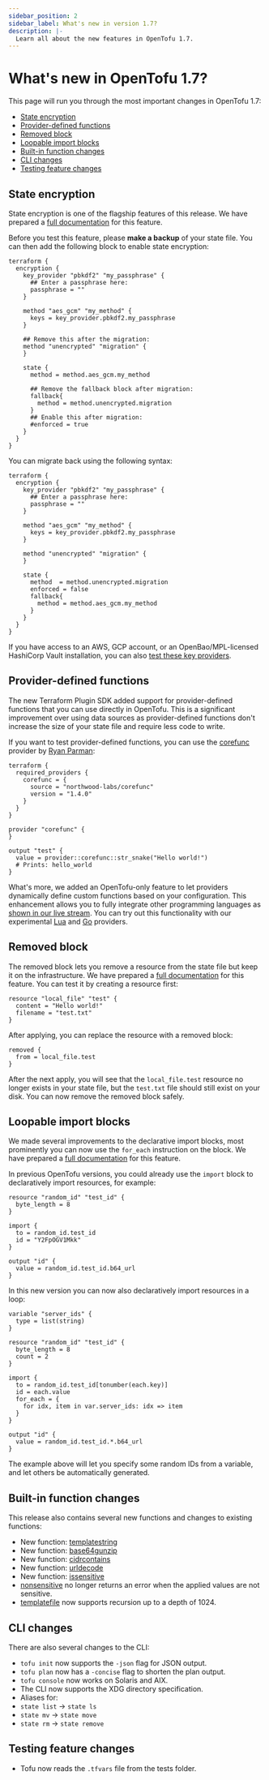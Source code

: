 ```yaml
---
sidebar_position: 2
sidebar_label: What's new in version 1.7?
description: |-
  Learn all about the new features in OpenTofu 1.7.
---
```


# What's new in OpenTofu 1.7?

This page will run you through the most important changes in OpenTofu 1.7:

- [State encryption](#state-encryption)
- [Provider-defined functions](#provider-defined-functions)
- [Removed block](#removed-block)
- [Loopable import blocks](#loopable-import-blocks)
- [Built-in function changes](#built-in-function-changes)
- [CLI changes](#cli-changes)
- [Testing feature changes](#testing-feature-changes)

## State encryption

State encryption is one of the flagship features of this release. We have prepared a [full documentation](../language/state/encryption.mdx) for this feature.

Before you test this feature, please **make a backup** of your state file. You can then add the following block to enable state encryption:

```hcl
terraform {
  encryption {
    key_provider "pbkdf2" "my_passphrase" {
      ## Enter a passphrase here:
      passphrase = ""
    }

    method "aes_gcm" "my_method" {
      keys = key_provider.pbkdf2.my_passphrase
    }

    ## Remove this after the migration:
    method "unencrypted" "migration" {
    }

    state {
      method = method.aes_gcm.my_method

      ## Remove the fallback block after migration:
      fallback{
        method = method.unencrypted.migration
      }
      ## Enable this after migration:
      #enforced = true
    }
  }
}
```

You can migrate back using the following syntax:

```hcl
terraform {
  encryption {
    key_provider "pbkdf2" "my_passphrase" {
      ## Enter a passphrase here:
      passphrase = ""
    }

    method "aes_gcm" "my_method" {
      keys = key_provider.pbkdf2.my_passphrase
    }

    method "unencrypted" "migration" {
    }

    state {
      method  = method.unencrypted.migration
      enforced = false
      fallback{
        method = method.aes_gcm.my_method
      }
    }
  }
}
```

If you have access to an AWS, GCP account, or an OpenBao/MPL-licensed HashiCorp Vault installation, you can also [test these key providers](../language/state/encryption.mdx#key-providers).

## Provider-defined functions

The new Terraform Plugin SDK added support for provider-defined functions that you can use directly in OpenTofu. This is a significant improvement over using data sources as provider-defined functions don't increase the size of your state file and require less code to write.

If you want to test provider-defined functions, you can use the [corefunc](https://library.tf/providers/northwood-labs/corefunc/latest) provider by [Ryan Parman](https://github.com/skyzyx):

```hcl
terraform {
  required_providers {
    corefunc = {
      source = "northwood-labs/corefunc"
      version = "1.4.0"
    }
  }
}

provider "corefunc" {
}

output "test" {
  value = provider::corefunc::str_snake("Hello world!")
  # Prints: hello_world
}
```

What's more, we added an OpenTofu-only feature to let providers dynamically define custom functions based on your configuration. This enhancement allows you to fully integrate other programming languages as [shown in our live stream](https://www.youtube.com/watch?v=6OXBv0MYalY). You can try out this functionality with our experimental [Lua](https://github.com/opentofu/terraform-provider-lua) and [Go](https://github.com/opentofu/terraform-provider-go) providers.

## Removed block

The removed block lets you remove a resource from the state file but keep it on the infrastructure. We have prepared a [full documentation](../language/resources/syntax.mdx#removing-resources) for this feature. You can test it by creating a resource first:

```hcl
resource "local_file" "test" {
  content = "Hello world!"
  filename = "test.txt"
}
```

After applying, you can replace the resource with a removed block:

```hcl
removed {
  from = local_file.test
}
```

After the next apply, you will see that the `local_file.test` resource no longer exists in your state file, but the `test.txt` file should still exist on your disk. You can now remove the removed block safely.

## Loopable import blocks

We made several improvements to the declarative import blocks, most prominently you can now use the `for_each` instruction on the block. We have prepared a [full documentation](../language/import/index.mdx#importing-multiple-resources) for this feature.

In previous OpenTofu versions, you could already use the `import` block to declaratively import resources, for example:

```hcl
resource "random_id" "test_id" {
  byte_length = 8
}

import {
  to = random_id.test_id
  id = "Y2FpOGV1Mkk"
}

output "id" {
  value = random_id.test_id.b64_url
}
```

In this new version you can now also declaratively import resources in a loop:

```hcl
variable "server_ids" {
  type = list(string)
}

resource "random_id" "test_id" {
  byte_length = 8
  count = 2
}

import {
  to = random_id.test_id[tonumber(each.key)]
  id = each.value
  for_each = {
    for idx, item in var.server_ids: idx => item
  }
}

output "id" {
  value = random_id.test_id.*.b64_url
}
```

The example above will let you specify some random IDs from a variable, and let others be automatically generated.

## Built-in function changes

This release also contains several new functions and changes to existing functions:

- New function: [templatestring](../language/functions/templatestring.mdx)
- New function: [base64gunzip](../language/functions/base64gunzip.mdx)
- New function: [cidrcontains](../language/functions/cidrcontains.mdx)
- New function: [urldecode](../language/functions/urldecode.mdx)
- New function: [issensitive](../language/functions/issensitive.mdx)
- [nonsensitive](../language/functions/nonsensitive.mdx) no longer returns an error when the applied values are not sensitive.
- [templatefile](../language/functions/templatefile.mdx) now supports recursion up to a depth of 1024.

## CLI changes

There are also several changes to the CLI:

- `tofu init` now supports the `-json` flag for JSON output.
- `tofu plan` now has a `-concise` flag to shorten the plan output.
- `tofu console` now works on Solaris and AIX.
- The CLI now supports the XDG directory specification.
- Aliases for:
- `state list` &rarr; `state ls`
- `state mv` &rarr; `state move`
- `state rm` &rarr; `state remove`

## Testing feature changes

- Tofu now reads the `.tfvars` file from the tests folder.
